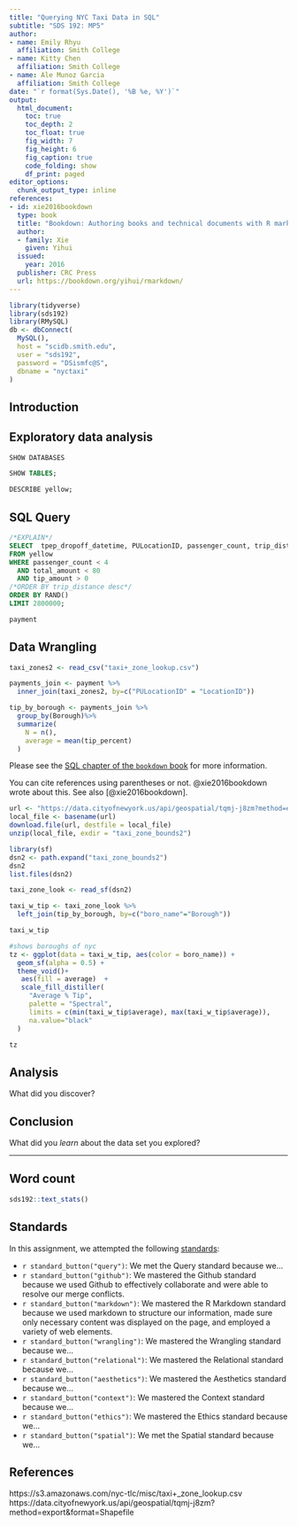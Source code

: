 ```yaml
---
title: "Querying NYC Taxi Data in SQL"
subtitle: "SDS 192: MP5"
author: 
- name: Emily Rhyu
  affiliation: Smith College
- name: Kitty Chen 
  affiliation: Smith College
- name: Ale Munoz Garcia
  affiliation: Smith College
date: "`r format(Sys.Date(), '%B %e, %Y')`"
output: 
  html_document:
    toc: true
    toc_depth: 2
    toc_float: true
    fig_width: 7
    fig_height: 6
    fig_caption: true
    code_folding: show
    df_print: paged
editor_options: 
  chunk_output_type: inline
references:
- id: xie2016bookdown
  type: book
  title: "Bookdown: Authoring books and technical documents with R markdown"
  author: 
  - family: Xie
    given: Yihui
  issued:
    year: 2016
  publisher: CRC Press
  url: https://bookdown.org/yihui/rmarkdown/
---
```


```r
library(tidyverse)
library(sds192)
library(RMySQL)
db <- dbConnect(
  MySQL(), 
  host = "scidb.smith.edu", 
  user = "sds192", 
  password = "DSismfc@S", 
  dbname = "nyctaxi"
)

```

## Introduction


## Exploratory data analysis

```sql
SHOW DATABASES
```

```sql
SHOW TABLES;
```

```sql
DESCRIBE yellow;
```

## SQL Query

```sql
/*EXPLAIN*/
SELECT  tpep_dropoff_datetime, PULocationID, passenger_count, trip_distance, payment_type, total_amount, tip_amount, (tip_amount/total_amount)*100 AS tip_percent
FROM yellow
WHERE passenger_count < 4
  AND total_amount < 80 
  AND tip_amount > 0
/*ORDER BY trip_distance desc*/
ORDER BY RAND()
LIMIT 2800000;

```

```r
payment
```

## Data Wrangling

```r
taxi_zones2 <- read_csv("taxi+_zone_lookup.csv")
```

```r
payments_join <- payment %>%
  inner_join(taxi_zones2, by=c("PULocationID" = "LocationID"))

tip_by_borough <- payments_join %>%
  group_by(Borough)%>%
  summarize(
    N = n(),
    average = mean(tip_percent)
  )
```


Please see the [SQL chapter of the `bookdown` book](
https://rmarkdown.rstudio.com/authoring_knitr_engines.html%23sql#sql) for more information. 

You can cite references using parentheses or not. @xie2016bookdown wrote about this. See also [@xie2016bookdown].

```r
url <- "https://data.cityofnewyork.us/api/geospatial/tqmj-j8zm?method=export&format=Shapefile"
local_file <- basename(url)
download.file(url, destfile = local_file)
unzip(local_file, exdir = "taxi_zone_bounds2")

library(sf)
dsn2 <- path.expand("taxi_zone_bounds2")
dsn2
list.files(dsn2)
```

```r
taxi_zone_look <- read_sf(dsn2)

taxi_w_tip <- taxi_zone_look %>%
  left_join(tip_by_borough, by=c("boro_name"="Borough"))

taxi_w_tip
```


```r
#shows boroughs of nyc
tz <- ggplot(data = taxi_w_tip, aes(color = boro_name)) +
  geom_sf(alpha = 0.5) +
  theme_void()+
   aes(fill = average)  +
   scale_fill_distiller(
     "Average % Tip",
     palette = "Spectral",
     limits = c(min(taxi_w_tip$average), max(taxi_w_tip$average)),
     na.value="black"
  )

tz
```

## Analysis

What did you discover? 

## Conclusion

What did you *learn* about the data set you explored?  

---

## Word count

```r
sds192::text_stats()
```

## Standards

In this assignment, we attempted the following [standards](https://beanumber.github.io/sds192/standards.html):

- `r standard_button("query")`: We met the Query standard because we...
- `r standard_button("github")`: We mastered the Github standard because we used Github to effectively collaborate and were able to resolve our merge conflicts.
- `r standard_button("markdown")`: We mastered the R Markdown standard because we used markdown to structure our information, made sure only necessary content was displayed on the page, and employed a variety of web elements.
- `r standard_button("wrangling")`: We mastered the Wrangling standard because we...
- `r standard_button("relational")`: We mastered the Relational standard because we...
- `r standard_button("aesthetics")`: We mastered the Aesthetics standard because we...
- `r standard_button("context")`: We mastered the Context standard because we...
- `r standard_button("ethics")`: We mastered the Ethics standard because we...
 - `r standard_button("spatial")`: We met the Spatial standard because we... 



## References
https://s3.amazonaws.com/nyc-tlc/misc/taxi+_zone_lookup.csv
https://data.cityofnewyork.us/api/geospatial/tqmj-j8zm?method=export&format=Shapefile